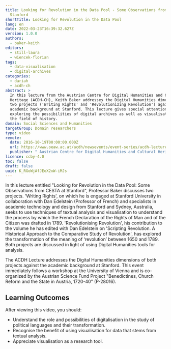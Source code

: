 ```yaml
---
title: Looking for Revolution in the Data Pool - Some Observations from CESTA at
  Stanford
shortTitle: Looking for Revolution in the Data Pool
lang: en
date: 2022-03-23T16:39:32.627Z
version: 1.0.0
authors:
  - baker-keith
editors:
  - still-laura
  - wiencek-florian
tags:
  - data-visualisation
  - digital-archives
categories:
  - dariah
  - acdh-ch
abstract: >
  In this lecture from the Austrian Centre for Digital Humanities and Cultural
  Heritage (ACDH-CH), Keith Baker addresses the Digital Humanities dimensions of
  two projects ('Writing Rights' and 'Revolutionizing Revolution') against the
  academic background at Stanford. This lecture gives special attention to
  exploring the possibilities of digital archives as well as visualisation in
  the field of history.
domain: Social Sciences and Humanities
targetGroup: Domain researchers
type: video
remote:
  date: 2016-10-19T00:00:00.000Z
  url: https://www.oeaw.ac.at/acdh/newsevents/event-series/acdh-lecture-22
  publisher: " Austrian Centre for Digital Humanities and Cultural Heritage (ACDH-CH)"
licence: ccby-4.0
toc: false
draft: false
uuid: K_RGoWjAfJEoX2xW-iMJs
---
```

In this lecture entitled "Looking for Revolution in the Data Pool: Some Observations from CESTA at Stanford", Professor Baker discusses two projects. 'Writing Rights', on which he is engaged at Stanford University in collaboration with Dan Edelstein (Professor of French) and specialists in academic technology and design from Stanford and Sydney, Australia, seeks to use techniques of textual analysis and visualisation to understand the process by which the French Declaration of the Rights of Man and of the Citizen was drafted in 1789. 'Revolutionising Revolution', his contribution to the volume he has edited with Dan Edelstein on 'Scripting Revolution.  A Historical Approach to the Comparative Study of Revolution', has explored the transformation of the meaning of ‘revolution’ between 1650 and 1789. Both projects are discussed in light of using Digital Humanities tools for analysis.

The ACDH Lecture addresses the Digital Humanities dimensions of both projects against the academic background at Stanford. This event immediately follows a workshop at the University of Vienna and is co-organized by the Austrian Science Fund Project "Benedictines, Church Reform and the State in Austria, 1720-40" (P-28016).

## Learning Outcomes

After viewing this video, you should:

- Understand the role and possibilities of digitalisation in the study of political languages and their transformation.
- Recognise the benefit of using visualisation for data that stems from textual analysis.
- Appreciate visualisation as a research tool.

<VideoCard provider="youtube" id="nsxAZkVgUOY" title="ACDH-CH Lecture 2.2 – Keith Baker – Looking for Revolution in the Data Pool" subtitle="Click here to view" image="images/acdh-ch-video.png" />
